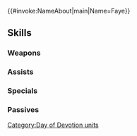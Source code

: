 {{#invoke:NameAbout|main|Name=Faye}}{{HeroPage Tabs}}
{{Hero Infobox
|Name=Faye
|Title=Drawn Heartstring
|WeaponType=Colorless Bow
|Origin=Fire Emblem Echoes: Shadows of Valentia
|Gender=Female
|MoveType=Armored
|actorJP=種﨑敦美
|actorEN=Amber Connor
|artist=Tobi
|additionDate=February 6, 2020
|releaseDate=February 6, 2020
|TagID=愛の祭エフィ
|InternalID=484
|Properties=special,hat,specRate_202402
|cv1=2
|cv2=100500
|description=A young girl madly in love with Alm. Eager to express her growing feelings to her beloved at the Day of Devotion festival. Appears in Fire Emblem Echoes: Shadows of Valentia.
}}
{{Stats Page
|Lv1HP=19|Lv1ATK=7|Lv1SPD=4|Lv1DEF=7|Lv1RES=8
|GRHP=55|GRATK=75|GRSPD=45|GRDEF=65|GRRES=70
}}
==Skills==
===Weapons===
{{Weapons Table
|weapon1=Iron Bow
|weapon1Default=1
|weapon1Unlock=1
|weapon2=Steel Bow
|weapon2Default=2
|weapon2Unlock=2
|weapon3=Budding Bow
|weapon3Default=3
|weapon3Unlock=3
|weapon4=Budding Bow+
|weapon4Default=5
|weapon4Unlock=5
}}
===Assists===
{{Assists Table
}}
===Specials===
{{Specials Table
|special1=New Moon
|special1Default=4
|special1Unlock=3
|special2=Moonbow
|special2Default=
|special2Unlock=4
}}
===Passives===
{{Passives Table
|passiveA1=Death Blow 1
|passiveA2=Death Blow 2
|passiveA3=Death Blow 3
|passiveA4=Death Blow 4
|passiveA1Unlock=2
|passiveA2Unlock=3
|passiveA3Unlock=4
|passiveA4Unlock=5
|passiveB1=Bold Fighter 1
|passiveB2=Bold Fighter 2
|passiveB3=Bold Fighter 3
|passiveB1Unlock=3
|passiveB2Unlock=4
|passiveB3Unlock=5
|passiveC1=Armor March 1
|passiveC2=Armor March 2
|passiveC3=Armor March 3
|passiveC1Unlock=1
|passiveC2Unlock=2
|passiveC3Unlock=4
}}
{{Heroes Navbox}}
[[Category:Day of Devotion units]]